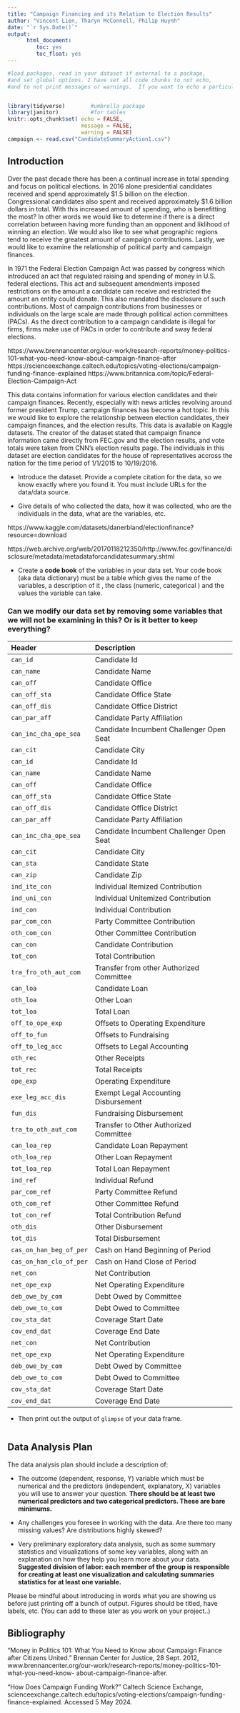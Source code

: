 ```yaml
---
title: "Campaign Financing and its Relation to Election Results"
author: "Vincent Lien, Tharyn McConnell, Philip Huynh"
date: "`r Sys.Date()`"
output:    
      html_document:
         toc: yes
         toc_float: yes
---
```



```r
#load packages, read in your dataset if external to a package, 
#and set global options. I have set all code chunks to not echo,
#and to not print messages or warnings.  If you want to echo a particular code chunk to highlight something, you can do this individually for that code chunk.


library(tidyverse)        #umbrella package
library(janitor)          #for tables 
knitr::opts_chunk$set( echo = FALSE,    
                       message = FALSE,
                       warning = FALSE)
campaign <- read.csv("CandidateSummaryAction1.csv")
```

## Introduction

  Over the past decade there has been a continual increase in total spending and focus on political elections. In 2016 alone presidential candidates received and spend approximately \$1.5 billion on the election. Congressional candidates also spent and received approximately \$1.6 billion dollars in total. With this increased amount of spending, who is benefitting the most? In other words we would like to determine if there is a direct correlation between having more funding than an opponent and liklihood of winning an election. We would also like to see what geographic regions tend to receive the greatest amount of campaign contributions. Lastly, we would like to examine the relationship of political party and campaign finances.

In 1971 the Federal Election Campaign Act was passed by congress which introduced an act that regulated raising and spending of money in U.S. federal elections. This act and subsequent amendments imposed restrictions on the amount a candidate can receive and restricted the amount an entity could donate. This also mandated the disclosure of such contributions. Most of campaign contributions from businesses or individuals on the large scale are made through political action committees (PACs). As the direct contribution to a campaign candidate is illegal for firms, firms make use of PACs in order to contribute and sway federal elections.

https://www.brennancenter.org/our-work/research-reports/money-politics-101-what-you-need-know-about-campaign-finance-after
https://scienceexchange.caltech.edu/topics/voting-elections/campaign-funding-finance-explained
https://www.britannica.com/topic/Federal-Election-Campaign-Act


This data contains information for various election candidates and their campaign finances. Recently, especially with news articles revolving around former president Trump, campaign finances has become a hot topic. In this we would like to explore the relationship between election candidates, their campaign finances, and the election results. This data is available on Kaggle datasets. The creator of the dataset stated that campaign finance information came directly from FEC.gov and the election results, and vote totals were taken from CNN's election results page. The individuals in this dataset are election candidates for the house of representatives accross the nation for the time period of 1/1/2015 to 10/19/2016.

- Introduce the dataset. Provide a complete citation for the data, so we know exactly where you found it. You must include URLs for the data/data source.   

-  Give details of who collected the data, how it was collected, who are the individuals in the data, what are the variables, etc. 

https://www.kaggle.com/datasets/danerbland/electionfinance?resource=download   

https://web.archive.org/web/20170118212350/http://www.fec.gov/finance/disclosure/metadata/metadataforcandidatesummary.shtml

- Create a **code book** of the variables in your data set. Your code book (aka data dictionary) must be a table which gives the name of the variables, a description of it , the class (numeric, categorical ) and the values the variable can take.

### Can we modify our data set by removing some variables that we will not be examining in this? Or is it better to keep everything?

| Header          |  Description
|:----------------|:--------------------------------
| `can_id`               | Candidate Id
| `can_name`             | Candidate Name
| `can_off`              | Candidate Office
| `can_off_sta`          | Candidate Office State
| `can_off_dis`          | Candidate Office District
| `can_par_aff`          | Candidate Party Affiliation
| `can_inc_cha_ope_sea`  | Candidate Incumbent Challenger Open Seat
| `can_cit`              | Candidate City
| `can_id`               | Candidate Id
| `can_name`             | Candidate Name
| `can_off`              | Candidate Office
| `can_off_sta`          | Candidate Office State
| `can_off_dis`          | Candidate Office District
| `can_par_aff`          | Candidate Party Affiliation
| `can_inc_cha_ope_sea`  | Candidate Incumbent Challenger Open Seat
| `can_cit`              | Candidate City
| `can_sta`              | Candidate State
| `can_zip`              | Candidate Zip
| `ind_ite_con`          | Individual Itemized Contribution
| `ind_uni_con`          | Individual Unitemized Contribution
| `ind_con`              | Individual Contribution
| `par_com_con`          | Party Committee Contribution
| `oth_com_con`          | Other Committee Contribution
| `can_con`              | Candidate Contribution
| `tot_con`              | Total Contribution
| `tra_fro_oth_aut_com`  | Transfer from other Authorized Committee
| `can_loa`              | Candidate Loan
| `oth_loa`              | Other Loan
| `tot_loa`              | Total Loan
| `off_to_ope_exp`       | Offsets to Operating Expenditure
| `off_to_fun`	       | Offsets to Fundraising	 	 	
| `off_to_leg_acc`	 | Offsets to Legal Accounting	 	 	
| `oth_rec`	             | Other Receipts		 	 	
| `tot_rec`	             | Total Receipts	
| `ope_exp`	             | Operating Expenditure	
| `exe_leg_acc_dis`	 | Exempt Legal Accounting Disbursement	 
| `fun_dis`	             | Fundraising Disbursement	
| `tra_to_oth_aut_com`   | Transfer to Other Authorized Committee
| `can_loa_rep`	       | Candidate Loan Repayment		 	 
| `oth_loa_rep`          | Other Loan Repayment		 	 
| `tot_loa_rep`	       | Total Loan Repayment	
| `ind_ref`	             | Individual Refund			 	 
| `par_com_ref`	       | Party Committee Refund		 	 
| `oth_com_ref`	       | Other Committee Refund	
| `tot_con_ref`	       | Total Contribution Refund	
| `oth_dis`	             | Other Disbursement	
| `tot_dis`	             | Total Disbursement	
| `cas_on_han_beg_of_per`| Cash on Hand Beginning of Period	
| `cas_on_han_clo_of_per`| Cash on Hand Close of Period
| `net_con`              | Net Contribution
| `net_ope_exp`          | Net Operating Expenditure
| `deb_owe_by_com`       | Debt Owed by Committee
| `deb_owe_to_com`       | Debt Owed to Committee
| `cov_sta_dat`          | Coverage Start Date
| `cov_end_dat`          | Coverage End Date
| `net_con`              | Net Contribution
| `net_ope_exp`          | Net Operating Expenditure
| `deb_owe_by_com`       | Debt Owed by Committee
| `deb_owe_to_com`       | Debt Owed to Committee
| `cov_sta_dat`          | Coverage Start Date
| `cov_end_dat`          | Coverage End Date

- Then print out the output of `glimpse` of your data frame.

```r


```



## Data Analysis Plan 

<!--- Delete the following text and write your data analysis plan in its place.Create code chunks as you need for your analysis. --->

The data analysis plan should include a description of:

- The outcome (dependent, response, Y) variable which must be numerical and  the predictors (independent, explanatory, X) 
variables you will use to answer your question. **There should be at least two numerical predictors and two categorical predictors. These are bare minimums. **

- Any challenges you foresee in working with the data. Are there too many missing values? Are distributions highly skewed? 

- Very preliminary exploratory data analysis, such as some summary statistics and 
visualizations of some key variables, along with an explanation on how they help you learn more about your data. **Suggested division of labor: each member of the group is responsible for creating at least one visualization and calculating summaries statistics for at least one variable.** 



Please be mindful about introducing in words what you are showing us before just printing off a bunch of output. Figures should be titled, have labels, etc.
(You can add to these later as you work on your project..)
 

## Bibliography

“Money in Politics 101: What You Need to Know about Campaign Finance after Citizens United.” Brennan Center for        Justice, 28 Sept. 2012, www.brennancenter.org/our-work/research-reports/money-politics-101-what-you-need-know-     about-campaign-finance-after. 

“How Does Campaign Funding Work?” Caltech Science Exchange, scienceexchange.caltech.edu/topics/voting-elections/campaign-funding-finance-explained. Accessed 5 May 2024. 
